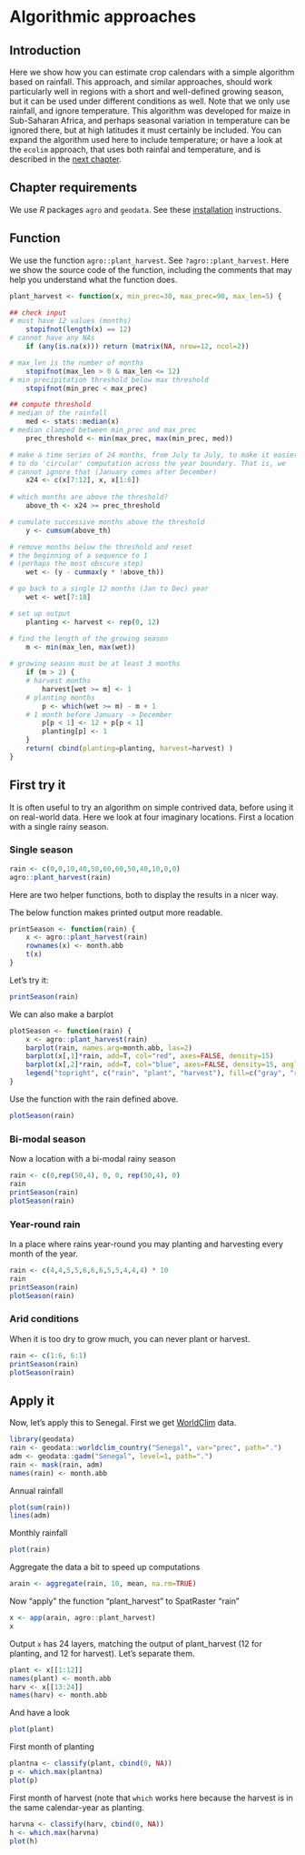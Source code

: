 # Algorithmic approaches


## Introduction 

Here we show how you can estimate crop calendars with a simple algorithm based on rainfall. This approach, and similar approaches, should work particularly well in regions with a short and well-defined growing season, but it can be used under different conditions as well. Note that we only use rainfall, and ignore temperature. This algorithm was developed for maize in Sub-Saharan Africa, and perhaps seasonal variation in temperature can be ignored there, but at high latitudes it must certainly be included. You can expand the algorithm used here to include temperature; or have a look at the `ecolim` approach, that uses both rainfal and temperature, and is described in the [next chapter](ecolim.html). 

## Chapter requirements

We use *R* packages `agro` and `geodata`. See these [installation](/installation.html) instructions.


## Function

We use the function `agro::plant_harvest`. See `?agro::plant_harvest`. Here we show the source code of the function, including the comments that may help you understand what the function does. 

```r
plant_harvest <- function(x, min_prec=30, max_prec=90, max_len=5) {

## check input
# must have 12 values (months)
	stopifnot(length(x) == 12)
# cannot have any NAs	
	if (any(is.na(x))) return (matrix(NA, nrow=12, ncol=2))

# max_len is the number of months
	stopifnot(max_len > 0 & max_len <= 12)
# min precipitation threshold below max threshold
	stopifnot(min_prec < max_prec)

## compute threshold 
# median of the rainfall
	med <- stats::median(x)
# median clamped between min_prec and max_prec	
	prec_threshold <- min(max_prec, max(min_prec, med))

# make a time series of 24 months, from July to July, to make it easier 
# to do 'circular' computation across the year boundary. That is, we 
# cannot ignore that (January comes after December)	
	x24 <- c(x[7:12], x, x[1:6])
	
# which months are above the threshold?	
	above_th <- x24 >= prec_threshold

# cumulate successive months above the threshold
	y <- cumsum(above_th)

# remove months below the threshold and reset 
# the beginning of a sequence to 1
# (perhaps the most obscure step)
	wet <- (y - cummax(y * !above_th))

# go back to a single 12 months (Jan to Dec) year
	wet <- wet[7:18]

# set up output	
	planting <- harvest <- rep(0, 12)	

# find the length of the growing season
	m <- min(max_len, max(wet))
	
# growing season must be at least 3 months	
	if (m > 2) {
	# harvest months	
		harvest[wet >= m] <- 1
	# planting months
		p <- which(wet >= m) - m + 1
	# 1 month before January -> December
		p[p < 1] <- 12 + p[p < 1]
		planting[p] <- 1
	}
	return( cbind(planting=planting, harvest=harvest) )
}
```

## First try it 

It is often useful to try an algorithm on simple contrived data, before using it on real-world data. Here we look at four imaginary locations. First a location with a single rainy season.

### Single season

```r
rain <- c(0,0,10,40,50,60,60,50,40,10,0,0)
agro::plant_harvest(rain)
```

Here are two helper functions, both to display the results in a nicer way. 

The below function makes printed output more readable. 

```r
printSeason <- function(rain) {
	x <- agro::plant_harvest(rain)
	rownames(x) <- month.abb
	t(x)
}
```

Let's try it:

```r
printSeason(rain)
```

We can also make a barplot


```r
plotSeason <- function(rain) {
	x <- agro::plant_harvest(rain)
	barplot(rain, names.arg=month.abb, las=2)
	barplot(x[,1]*rain, add=T, col="red", axes=FALSE, density=15)
	barplot(x[,2]*rain, add=T, col="blue", axes=FALSE, density=15, angle=315)
	legend("topright", c("rain", "plant", "harvest"), fill=c("gray", "red", "blue"), density=c(-1,25,25))
}
```

Use the function with the rain defined above.

```r
plotSeason(rain)
```

### Bi-modal season

Now a location with a bi-modal rainy season

```r
rain <- c(0,rep(50,4), 0, 0, rep(50,4), 0)
rain
printSeason(rain)
plotSeason(rain)
```

### Year-round rain

In a place where rains year-round you may planting and harvesting every month of the year.

```r
rain <- c(4,4,5,5,6,6,6,5,5,4,4,4) * 10
rain
printSeason(rain)
plotSeason(rain)
```

### Arid conditions

When it is too dry to grow much, you can never plant or harvest.

```r
rain <- c(1:6, 6:1)
printSeason(rain)
plotSeason(rain)
```


## Apply it 

Now, let's apply this to Senegal. First we get [WorldClim](/data/spatial/climate.html) data. 

```r
library(geodata)
rain <- geodata::worldclim_country("Senegal", var="prec", path=".")
adm <- geodata::gadm("Senegal", level=1, path=".")
rain <- mask(rain, adm)
names(rain) <- month.abb
```

Annual rainfall

```r
plot(sum(rain))
lines(adm)
```

Monthly rainfall

```r
plot(rain)
```

Aggregate the data a bit to speed up computations 

```r
arain <- aggregate(rain, 10, mean, na.rm=TRUE)
```

Now "apply" the function "plant_harvest" to SpatRaster "rain"

```r
x <- app(arain, agro::plant_harvest)
x
```

Output `x` has 24 layers, matching the output of plant_harvest (12 for planting, and 12 for harvest). Let's separate them.

```r
plant <- x[[1:12]]
names(plant) <- month.abb
harv <- x[[13:24]]
names(harv) <- month.abb
```

And have a look
 
```r
plot(plant)
```

First month of planting

```r
plantna <- classify(plant, cbind(0, NA))
p <- which.max(plantna)
plot(p)
```

First month of harvest (note that `which` works here because the harvest is in the same calendar-year as planting. 

```r
harvna <- classify(harv, cbind(0, NA))
h <- which.max(harvna)
plot(h)
```


